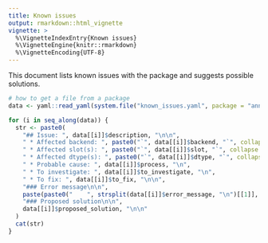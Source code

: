 ```yaml
---
title: Known issues
output: rmarkdown::html_vignette
vignette: >
  %\VignetteIndexEntry{Known issues}
  %\VignetteEngine{knitr::rmarkdown}
  %\VignetteEncoding{UTF-8}
---
```


This document lists known issues with the package and suggests possible solutions.

```r
# how to get a file from a package
data <- yaml::read_yaml(system.file("known_issues.yaml", package = "anndataR"))$known_issues

for (i in seq_along(data)) {
  str <- paste0(
    "## Issue: ", data[[i]]$description, "\n\n",
    " * Affected backend: ", paste0("`", data[[i]]$backend, "`", collapse = ", "), "\n",
    " * Affected slot(s): ", paste0("`", data[[i]]$slot, "`", collapse = ", "), "\n",
    " * Affected dtype(s): ", paste0("`", data[[i]]$dtype, "`", collapse = ", "), "\n",
    " * Probable cause: ", data[[i]]$process, "\n",
    " * To investigate: ", data[[i]]$to_investigate, "\n",
    " * To fix: ", data[[i]]$to_fix, "\n\n",
    "### Error message\n\n",
    paste(paste0("    ", strsplit(data[[i]]$error_message, "\n")[[1]], "\n"), collapse = ""), "\n\n",
    "### Proposed solution\n\n",
    data[[i]]$proposed_solution, "\n\n"
  )
  cat(str)
}
```
